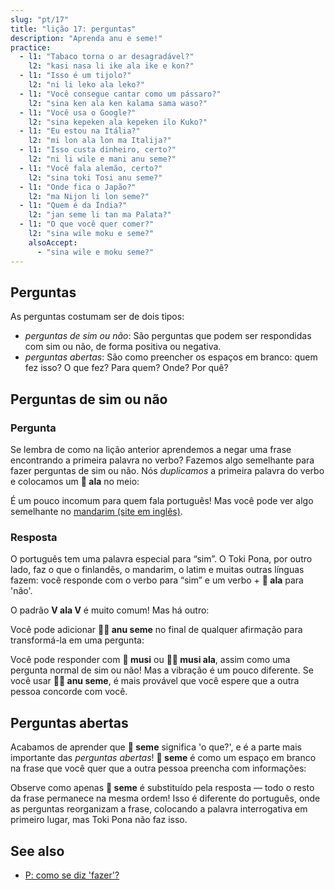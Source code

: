 ```yaml
---
slug: "pt/17"
title: "lição 17: perguntas"
description: "Aprenda anu e seme!"
practice:
  - l1: "Tabaco torna o ar desagradável?"
    l2: "kasi nasa li ike ala ike e kon?"
  - l1: "Isso é um tijolo?"
    l2: "ni li leko ala leko?"
  - l1: "Você consegue cantar como um pássaro?"
    l2: "sina ken ala ken kalama sama waso?"
  - l1: "Você usa o Google?"
    l2: "sina kepeken ala kepeken ilo Kuko?"
  - l1: "Eu estou na Itália?"
    l2: "mi lon ala lon ma Italija?"
  - l1: "Isso custa dinheiro, certo?"
    l2: "ni li wile e mani anu seme?"
  - l1: "Você fala alemão, certo?"
    l2: "sina toki Tosi anu seme?"
  - l1: "Onde fica o Japão?"
    l2: "ma Nijon li lon seme?"
  - l1: "Quem é da Índia?"
    l2: "jan seme li tan ma Palata?"
  - l1: "O que você quer comer?"
    l2: "sina wile moku e seme?"
    alsoAccept:
      - "sina wile e moku seme?"
---
```



## Perguntas

As perguntas costumam ser de dois tipos:

* *perguntas de sim ou não*: São perguntas que podem ser respondidas com sim ou não, de forma positiva ou negativa.
* *perguntas abertas*: São como preencher os espaços em branco: quem fez isso? O que fez? Para quem? Onde? Por quê?

## Perguntas de sim ou não

### Pergunta

Se lembra de como na lição anterior aprendemos a negar uma frase encontrando a primeira palavra no verbo? Fazemos algo semelhante para fazer perguntas de sim ou não. Nós *duplicamos* a primeira palavra do verbo e colocamos um **󱤂 ala** no meio:

<List>
  <Word sl="moku ala moku" m="comer ... ?" />
  <Sentence sl="pipi li moku ala moku e len?" m="A mariposa come o tecido?" />
  <Word sl="pona ala pona" m="bom ... ?" />
  <Sentence sl="kalama musi li pona ala pona tawa sina?" m="A música é boa para você? (Você gosta da música?)" />
  <Word sl="wile ala wile" m="quer ... ?" />
  <Sentence sl="sina wile ala wile lape lon supa?" m="Você quer dormir na cama?" />
  <Word sl="lon ala lon" m="estar em ... ?" />
  <Sentence sl="ona li lon ala lon ma Mewika?" m="Elas estão nos EUA?" />
</List>

É um pouco incomum para quem fala português! Mas você pode ver algo semelhante no [mandarim (site em inglês)](https://en.wikipedia.org/wiki/A-not-A_question#A-not-AB_form_4).

### Resposta

O português tem uma palavra especial para “sim”. O Toki Pona, por outro lado, faz o que o finlandês, o mandarim, o latim e muitas outras línguas fazem: você responde com o verbo para “sim” e um verbo + **󱤂 ala** para 'não'.

<List>
  <Sentence sl="sitelen li musi ala musi?" m="O vídeo é divertido?" />
  <Word sl="musi." m="Divertido. (= Sim.)" />
  <Word sl="musi ala." m="Não divertido. (= Não.)" />
</List>

O padrão **V ala V** é muito comum! Mas há outro:

<List>
  <Word sl="seme" m="o quê?, qual?" />
  <Word sl="anu" m="ou" />
  <Word sl="anu seme" m="... certo? Não é/né? Ou o quê?" />
</List>

Você pode adicionar **󱤇󱥙 anu seme** no final de qualquer afirmação para transformá-la em uma pergunta:

<List>
  <Sentence sl="sitelen li musi anu seme?" m="O vídeo é divertido, não é?" />
</List>

Você pode responder com **󱤻 musi** ou **󱤻󱤂 musi ala**, assim como uma pergunta normal de sim ou não! Mas a vibração é um pouco diferente. Se você usar **󱤇󱥙 anu seme**, é mais provável que você espere que a outra pessoa concorde com você.

## Perguntas abertas

Acabamos de aprender que **󱥙 seme** significa 'o que?', e é a parte mais importante das *perguntas abertas*! **󱥙 seme** é como um espaço em branco na frase que você quer que a outra pessoa preencha com informações:

<List>
  <Sentence sl="waso li lon seme?" m="Onde está o pássaro? (lit. 'O pássaro está em quê?')" />
  <Sentence sl="waso li lon tomo." m="O pássaro está em casa." />
  <Sentence sl="soweli li utala e jan seme?" m="Quem o animal atacou? (lit. 'O animal atacou qual pessoa?')" />
  <Sentence sl="soweli li utala e jan Ema." m="O animal atacou Emma." />
</List>

Observe como apenas **󱥙 seme** é substituído pela resposta — todo o resto da frase permanece na mesma ordem! Isso é diferente do português, onde as perguntas reorganizam a frase, colocando a palavra interrogativa em primeiro lugar, mas Toki Pona não faz isso.

<Practice exercises={frontmatter.practice} />

## See also
* [P: como se diz 'fazer'?](en/doing/)
